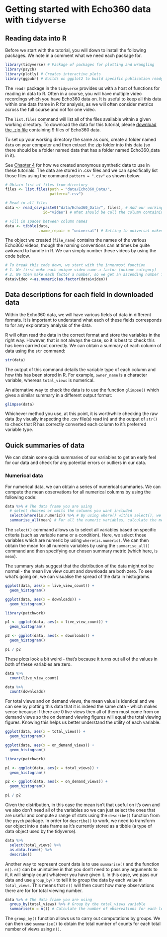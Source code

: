 # Getting started with Echo360 data with `tidyverse` {#Echo_tidy}

## Reading data into R

Before we start with the tutorial, you will down to install the following packages. We note in a comment what we need each package for. 

```r
library(tidyverse) # Package of packages for plotting and wrangling 
library(psych)
library(plotly) # Creates interactive plots 
library(ggpubr) # Builds on ggplot2 to build specific publication ready plots 
```

The `readr` package in the `tidyverse` provides us with a host of functions for reading in data to R. Often in a course, you will have multiple video recordings which you have Echo360 data on. It is useful to keep all this data within one data frame in R for analysis, as we will often consider metrics across the full course and not for one video. 

The `list.files` command will list all of the files available within a given working directory. To download the data for this tutorial, please [download the .zip file](data/Echo360_Data/Echo360_data.zip) containing 9 files of Echo360 data. 

To set up your working directory the same as ours, create a folder named `data` on your computer and then extract the zip folder into this data (so there should be a folder named data that has a folder named Echo360_data in it).

See [Chapter 4](#anonymous) for how we created anonymous synthetic data to use in these tutorials. The data are stored in .csv files and we can specifically list those files using the command `pattern = ".csv"` as shown below:

```r
# Obtain list of files from directory
files <- list.files(path = "data/Echo360_Data/", 
                    pattern=".csv") 

# Read in all files
data <- read_csv(paste0("data/Echo360_Data/", files), # Add our working directory to the list of files 
                 id="video") # What should be call the column containing the name of the video file? 

# Fill in spaces between column names
data <- tibble(data, 
               .name_repair = "universal") # Setting to universal makes all names unique and syntactic
```

The object we created (`file_name`) contains the names of the various Echo360 videos, though the naming conventions can at times be quite awkward to handle in R. We can simply number these videos by using the code below.

```r
# To break this code down, we start with the innermost function
# 1. We first make each unique video name a factor (unique category)
# 2. We then make each factor a number, so we get an ascending number from 1 to 9
data$video <-as.numeric(as.factor(data$video))
```

## Data descriptions for each field in downloaded data

Within the Echo360 data, we will have various fields of data in different formats. It is important to understand what each of these fields corresponds to for any exploratory analysis of the data. 

R will often read the data in the correct format and store the variables in the right way. However, that is not always the case, so it is best to check this has been carried out correctly. We can obtain a summary of each column of data using the `str` command:

```r
str(data)
```

The output of this command details the variable type of each column and how this has been stored in R. For example, `owner_name` is a character variable, whereas `total_views` is numerical. 

An alternative way to check the data is to use the function `glimpse()` which gives a similar summary in a different output format:

```r
glimpse(data)
```

Whichever method you use, at this point, it is worthwhile checking the raw data (by visually inspecting the .csv file(s) read in) and the output of `str()` to check that R has correctly converted each column to it's preferred variable type. 

## Quick summaries of data

We can obtain some quick summaries of our variables to get an early feel for our data and check for any potential errors or outliers in our data.

### Numerical data

For numerical data, we can obtain a series of numerical summaries. We can compute the mean observations for all numerical columns by using the following code: 

```r
data %>% # The data frame you are using
  # select chooses or omits the columns you want included
  select(where(is.numeric)) %>% # By using where() within select(), we can ask R to show us all the numeric variables
  summarise_all(mean) # For all the numeric variables, calculate the mean value
```

The `select()` command allows us to select all variables based on specific criteria (such as variable name or a condition). Here, we select those variables which are numeric by using `where(is.numeric)`. We can then obtain the mean for all numeric variables by using the `summarise_all()` command and then specifying our chosen summary metric (which here, is `mean`).

The summary stats suggest that the distribution of the data might not be normal - the mean live view count and downloads are both zero. To see what's going on, we can visualise the spread of the data in histograms.

```r
ggplot(data, aes(x = live_view_count)) +
  geom_histogram()

ggplot(data, aes(x = downloads)) +
  geom_histogram()
```


```r
library(patchwork)

p1 <- ggplot(data, aes(x = live_view_count)) +
  geom_histogram()

p2 <- ggplot(data, aes(x = downloads)) +
  geom_histogram()

p1 / p2
```


These plots look a bit weird - that's because it turns out all of the values in both of these variables are zero.

```r
data %>%
  count(live_view_count)

data %>%
  count(downloads)
```

For total views and on demand views, the mean value is identical and we can see by plotting this data that it is indeed the same data - which makes sense because if there are 0 live views then all of them must come from on demand views so the on demand viewing figures will equal the total viewing figures. Knowing this helps us better understand the utility of each variable. 

```r
ggplot(data, aes(x = total_views)) +
  geom_histogram()

ggplot(data, aes(x = on_demand_views)) +
  geom_histogram()
```


```r
library(patchwork)

p1 <- ggplot(data, aes(x = total_views)) +
  geom_histogram()

p2 <- ggplot(data, aes(x = on_demand_views)) +
  geom_histogram()

p1 / p2
```

Given the distribution, in this case the mean isn't that useful on it's own and we also don't need all of the variables so we can just select the ones that are useful and compute a range of stats using the `describe()` function from the `psych` package. In order for `describe()` to work, we need to transform our object into a data frame as it's currently stored as a tibble (a type of data object used by the tidyverse).

```r
data %>%
  select(total_views) %>%
  as.data.frame() %>%
  describe()
```

Another way to represent count data is to use `summarise()` and the function `n()`. `n()` can be unintuitive in that you don't need to pass any arguments to it, it will simply count whatever you have given it. In this case, we pass our data and use `group_by()` to tell it to group the data by each value in `total_views`. This means that `n()` will then count how many observations there are for for total viewing number.

```r
data %>% # The data frame you are using
  group_by(total_views) %>% # Group by the total_views variable
  summarise(n = n()) # Calculate the number of observations for each level of group_by
```

The `group_by()` function allows us to carry out computations by groups. We can then use `summarise()` to obtain the total number of counts for each total number of views using `n()`.

